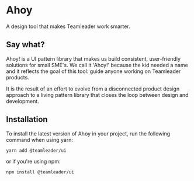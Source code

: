 
<Meta title="1. Introduction / About Ahoy" />

# Ahoy

A design tool that makes Teamleader work smarter.

<Story name="Say what?" />

## Say what?

Ahoy! is a UI pattern library that makes us build consistent, user-friendly solutions for small SME's. We call it 'Ahoy!' because the kid needed a name and it reflects the goal of this tool: guide anyone working on Teamleader products.

It is the result of an effort to evolve from a disconnected product design approach to a living pattern library that closes the loop between design and development.

<Story name="Installation" />

## Installation

To install the latest version of Ahoy in your project, run the following command when using yarn:

```
yarn add @teamleader/ui
```

or if you're using npm:

```
npm install @teamleader/ui
```
